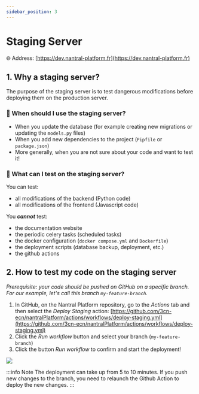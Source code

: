 ```yaml
---
sidebar_position: 3
---
```


# Staging Server

🌐 Address: [https://dev.nantral-platform.fr](https://dev.nantral-platform.fr)

## 1. Why a staging server?

The purpose of the staging server is to test dangerous modifications before
deploying them on the production server.

### 🤔 When should I use the staging server?

-  When you update the database (for example creating new migrations or updating
   the `models.py` files)
-  When you add new dependencies to the project (`Pipfile` or `package.json`)
-  More generally, when you are not sure about your code and want to test it!

### 🤔 What can I test on the staging server?

You can test:

-  all modifications of the backend (Python code)
-  all modifications of the frontend (Javascript code)

You **_cannot_** test:

-  the documentation website
-  the periodic celery tasks (scheduled tasks)
-  the docker configuration (`docker compose.yml` and `Dockerfile`)
-  the deployment scripts (database backup, deployment, etc.)
-  the github actions

## 2. How to test my code on the staging server

_Prerequisite: your code should be pushed on GitHub on a specific branch.
For our example, let's call this branch `my-feature-branch`._

1. In GitHub, on the Nantral Platform repository, go to the _Actions_ tab and
   then select the _Deploy Staging_ action:
   [https://github.com/3cn-ecn/nantralPlatform/actions/workflows/deploy-staging.yml](https://github.com/3cn-ecn/nantralPlatform/actions/workflows/deploy-staging.yml)
2. Click the _Run workflow_ button and select your branch (`my-feature-branch`)
3. Click the button _Run workflow_ to confirm and start the deployment!

![](./staging-server.gif)

:::info Note
The deployment can take up from 5 to 10 minutes. If you push new changes to the
branch, you need to relaunch the Github Action to deploy the new changes.
:::
